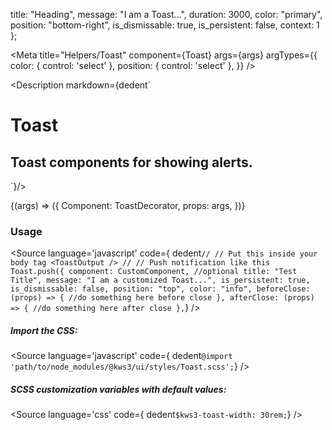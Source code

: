 
  title: "Heading",
  message: "I am a Toast...",
  duration: 3000,
  color: "primary",
  position: "bottom-right",
  is_dismissable: true,
  is_persistent: false,
  context: 1
};

<Meta
  title="Helpers/Toast"
  component={Toast}
  args={args}
  argTypes={{
    color: {
      control: 'select'
    },
    position: {
      control: 'select'
    },
  }}
/>

<Description markdown={dedent`
# Toast
## Toast components for showing alerts.
`}/>

<Canvas>
  <Story
  name="Toast"
  args={args}
  >
  {(args) => ({
    Component: ToastDecorator,
    props: args,
  })}
  </Story>
</Canvas>

<ArgsTable story="Toast" />


### Usage
<Source
  language='javascript'
  code={ dedent`
  //
  // Put this inside your body tag
  <ToastOutput />
  //
  // Push notification like this
  Toast.push({
    component: CustomComponent, //optional
    title: "Test Title",
    message: "I am a customized Toast...",
    is_persistent: true,
    is_dismissable: false,
    position: "top",
    color: "info",
    beforeClose: (props) => {
      //do something here before close
    },
    afterClose: (props) => {
      //do something here after close
    },
  `}
/>


##### Import the CSS:
<Source
  language='javascript'
  code={ dedent`@import 'path/to/node_modules/@kws3/ui/styles/Toast.scss';`}
/>

##### SCSS customization variables with default values:
<Source
  language='css'
  code={ dedent`
    $kws3-toast-width: 30rem;
  `}
/>
